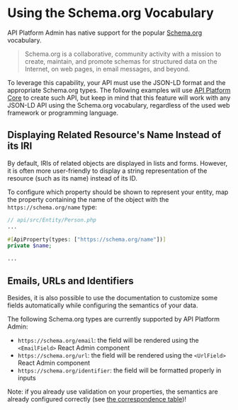# Using the Schema.org Vocabulary

API Platform Admin has native support for the popular [Schema.org](https://schema.org) vocabulary.

> Schema.org is a collaborative, community activity with a mission to create, maintain, and promote schemas for structured data on the Internet, on web pages, in email messages, and beyond.

To leverage this capability, your API must use the JSON-LD format and the appropriate Schema.org types.
The following examples will use [API Platform Core](../core/) to create such API, but keep in mind that this feature will work with any JSON-LD API using the Schema.org vocabulary, regardless of the used web framework or programming language.

## Displaying Related Resource's Name Instead of its IRI

By default, IRIs of related objects are displayed in lists and forms.
However, it is often more user-friendly to display a string representation of the resource (such as its name) instead of its ID.

To configure which property should be shown to represent your entity, map the property containing the name of the object with the `https://schema.org/name` type:

```php
// api/src/Entity/Person.php
...

#[ApiProperty(types: ["https://schema.org/name"])]
private $name;

...
```

## Emails, URLs and Identifiers

Besides, it is also possible to use the documentation to customize some fields automatically while configuring the semantics of your data.

The following Schema.org types are currently supported by API Platform Admin:

-   `https://schema.org/email`: the field will be rendered using the `<EmailField>` React Admin component
-   `https://schema.org/url`: the field will be rendered using the `<UrlField>` React Admin component
-   `https://schema.org/identifier`: the field will be formatted properly in inputs

Note: if you already use validation on your properties, the semantics are already configured correctly (see [the correspondence table](../core/validation.md#open-vocabulary-generated-from-validation-metadata))!
